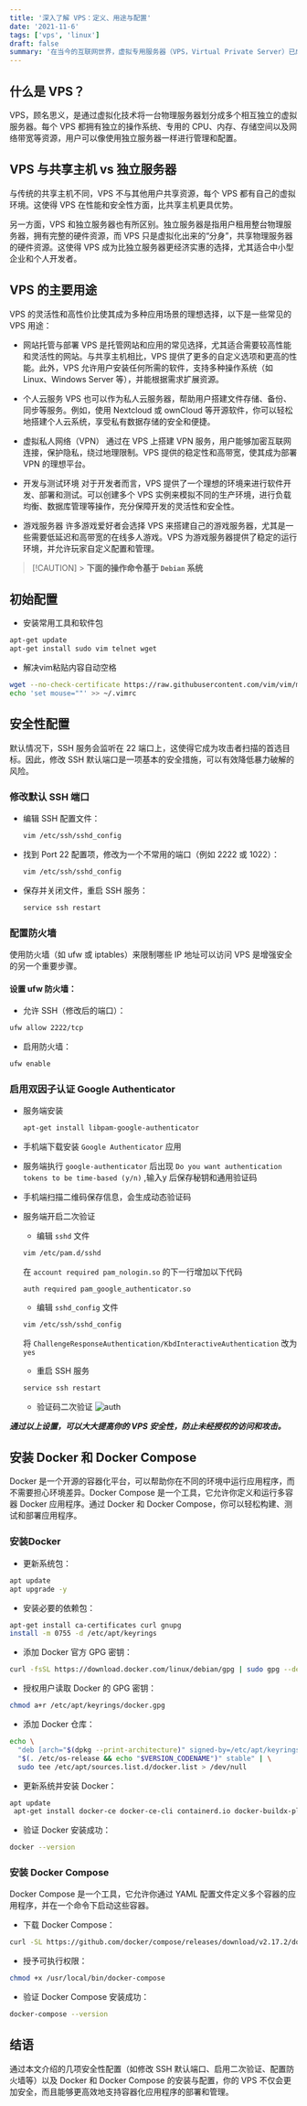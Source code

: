 ```yaml
---
title: '深入了解 VPS：定义、用途与配置'
date: '2021-11-6'
tags: ['vps', 'linux']
draft: false
summary: '在当今的互联网世界，虚拟专用服务器（VPS，Virtual Private Server）已成为开发者、企业和技术爱好者的重要工具。无论是用于部署网站、搭建个人云，还是进行更复杂的应用开发和测试，VPS 都能提供高效、灵活且经济的解决方案。在这篇博客中，我们将深入探讨 VPS 的定义、常见用途以及如何选择合适的配置来满足不同需求。'
---
```


## 什么是 VPS？

VPS，顾名思义，是通过虚拟化技术将一台物理服务器划分成多个相互独立的虚拟服务器。每个 VPS 都拥有独立的操作系统、专用的 CPU、内存、存储空间以及网络带宽等资源，用户可以像使用独立服务器一样进行管理和配置。

## VPS 与共享主机 vs 独立服务器

与传统的共享主机不同，VPS 不与其他用户共享资源，每个 VPS 都有自己的虚拟环境。这使得 VPS 在性能和安全性方面，比共享主机更具优势。

另一方面，VPS 和独立服务器也有所区别。独立服务器是指用户租用整台物理服务器，拥有完整的硬件资源，而 VPS 只是虚拟化出来的“分身”，共享物理服务器的硬件资源。这使得 VPS 成为比独立服务器更经济实惠的选择，尤其适合中小型企业和个人开发者。

## VPS 的主要用途

VPS 的灵活性和高性价比使其成为多种应用场景的理想选择，以下是一些常见的 VPS 用途：

- 网站托管与部署
  VPS 是托管网站和应用的常见选择，尤其适合需要较高性能和灵活性的网站。与共享主机相比，VPS 提供了更多的自定义选项和更高的性能。此外，VPS 允许用户安装任何所需的软件，支持多种操作系统（如 Linux、Windows Server 等），并能根据需求扩展资源。

- 个人云服务
  VPS 也可以作为私人云服务器，帮助用户搭建文件存储、备份、同步等服务。例如，使用 Nextcloud 或 ownCloud 等开源软件，你可以轻松地搭建个人云系统，享受私有数据存储的安全和便捷。

- 虚拟私人网络（VPN）
  通过在 VPS 上搭建 VPN 服务，用户能够加密互联网连接，保护隐私，绕过地理限制。VPS 提供的稳定性和高带宽，使其成为部署 VPN 的理想平台。

- 开发与测试环境
  对于开发者而言，VPS 提供了一个理想的环境来进行软件开发、部署和测试。可以创建多个 VPS 实例来模拟不同的生产环境，进行负载均衡、数据库管理等操作，充分保障开发的灵活性和安全性。

- 游戏服务器
  许多游戏爱好者会选择 VPS 来搭建自己的游戏服务器，尤其是一些需要低延迟和高带宽的在线多人游戏。VPS 为游戏服务器提供了稳定的运行环境，并允许玩家自定义配置和管理。

> [!CAUTION] > **下面的操作命令基于 `Debian` 系统**

## 初始配置

- 安装常用工具和软件包

```bash
apt-get update
apt-get install sudo vim telnet wget
```

- 解决vim粘贴内容自动空格

```bash
wget --no-check-certificate https://raw.githubusercontent.com/vim/vim/master/runtime/vimrc_example.vim -O ~/.vimrc
echo 'set mouse=""' >> ~/.vimrc
```

## 安全性配置

默认情况下，SSH 服务会监听在 22 端口上，这使得它成为攻击者扫描的首选目标。因此，修改 SSH 默认端口是一项基本的安全措施，可以有效降低暴力破解的风险。

### 修改默认 SSH 端口

- 编辑 SSH 配置文件：
  ```bash
  vim /etc/ssh/sshd_config
  ```
- 找到 Port 22 配置项，修改为一个不常用的端口（例如 2222 或 1022）：
  ```bash
  vim /etc/ssh/sshd_config
  ```
- 保存并关闭文件，重启 SSH 服务：
  ```bash
  service ssh restart
  ```

### 配置防火墙

使用防火墙（如 ufw 或 iptables）来限制哪些 IP 地址可以访问 VPS 是增强安全的另一个重要步骤。

#### 设置 ufw 防火墙：

- 允许 SSH（修改后的端口）：

```bash
ufw allow 2222/tcp
```

- 启用防火墙：

```bash
ufw enable
```

### 启用双因子认证 Google Authenticator

- 服务端安装
  ```bash
  apt-get install libpam-google-authenticator
  ```
- 手机端下载安装 `Google Authenticator` 应用
- 服务端执行 `google-authenticator` 后出现 `Do you want authentication tokens to be time-based (y/n)` ,输入y 后保存秘钥和通用验证码
- 手机端扫描二维码保存信息，会生成动态验证码
- 服务端开启二次验证

  - 编辑 `sshd` 文件

  ```bash
  vim /etc/pam.d/sshd
  ```

  在 `account required pam_nologin.so` 的下一行增加以下代码

  ```
  auth required pam_google_authenticator.so
  ```

  - 编辑 `sshd_config` 文件

  ```bash
  vim /etc/ssh/sshd_config
  ```

  将 `ChallengeResponseAuthentication/KbdInteractiveAuthentication` 改为 `yes`

  - 重启 SSH 服务

  ```bash
  service ssh restart
  ```

  - 验证码二次验证
    ![auth](http://image.jxzsite.com/i/2025/02/07/ssqgg7.png)

_**通过以上设置，可以大大提高你的 VPS 安全性，防止未经授权的访问和攻击。**_

## 安装 Docker 和 Docker Compose

Docker 是一个开源的容器化平台，可以帮助你在不同的环境中运行应用程序，而不需要担心环境差异。Docker Compose 是一个工具，它允许你定义和运行多容器 Docker 应用程序。通过 Docker 和 Docker Compose，你可以轻松构建、测试和部署应用程序。

### 安装Docker

- 更新系统包：

```bash
apt update
apt upgrade -y
```

- 安装必要的依赖包：

```bash
apt-get install ca-certificates curl gnupg
install -m 0755 -d /etc/apt/keyrings
```

- 添加 Docker 官方 GPG 密钥：

```bash
curl -fsSL https://download.docker.com/linux/debian/gpg | sudo gpg --dearmor -o /etc/apt/keyrings/docker.gpg
```

- 授权用户读取 Docker 的 GPG 密钥：

```bash
chmod a+r /etc/apt/keyrings/docker.gpg
```

- 添加 Docker 仓库：

```bash
echo \
  "deb [arch="$(dpkg --print-architecture)" signed-by=/etc/apt/keyrings/docker.gpg] https://download.docker.com/linux/debian \
  "$(. /etc/os-release && echo "$VERSION_CODENAME")" stable" | \
  sudo tee /etc/apt/sources.list.d/docker.list > /dev/null
```

- 更新系统并安装 Docker：

```bash
apt update
 apt-get install docker-ce docker-ce-cli containerd.io docker-buildx-plugin
```

- 验证 Docker 安装成功：

```bash
docker --version
```

### 安装 Docker Compose

Docker Compose 是一个工具，它允许你通过 YAML 配置文件定义多个容器的应用程序，并在一个命令下启动这些容器。

- 下载 Docker Compose：

```bash
curl -SL https://github.com/docker/compose/releases/download/v2.17.2/docker-compose-linux-x86_64 -o /usr/local/bin/docker-compose
```

- 授予可执行权限：

```bash
chmod +x /usr/local/bin/docker-compose
```

- 验证 Docker Compose 安装成功：

```bash
docker-compose --version
```

## 结语

通过本文介绍的几项安全性配置（如修改 SSH 默认端口、启用二次验证、配置防火墙等）以及 Docker 和 Docker Compose 的安装与配置，你的 VPS 不仅会更加安全，而且能够更高效地支持容器化应用程序的部署和管理。
